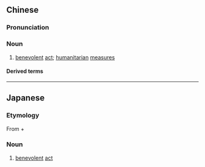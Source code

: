 {{also|仁术}}
==Chinese==
{{zh-forms|s=仁术}}

===Pronunciation===
{{zh-pron
|m=rénshù
|c=jan4 seot6
|cat=n
}}

===Noun===
{{zh-noun}}

# [[benevolent]] [[act]]; [[humanitarian]] [[measure]]s

====Derived terms====
{{zh-der|仁心仁術}}

----

==Japanese==
{{ja-kanjitab|仁|術}}

===Etymology===
From {{m|ja|仁|sc=Jpan|tr=jin||benevolence}} + {{m|ja|術|sc=Jpan|tr=jutsu||practical art}}

===Noun===
{{ja-noun|じんじゅつ}}
# [[benevolent]] [[act]]